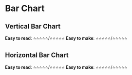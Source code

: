 
<Meta title="Components/ChartJS/BarChart/README" component={BarChart} />

# Bar Chart

## Vertical Bar Chart

**Easy to read**: ⭐⭐⭐⭐⭐/⭐⭐⭐⭐⭐
**Easy to make**: ⭐⭐⭐⭐⭐/⭐⭐⭐⭐⭐

<Canvas>
  <Story id="components-chartjs-barchart--default" />
</Canvas>

## Horizontal Bar Chart

**Easy to read**: ⭐⭐⭐⭐⭐/⭐⭐⭐⭐⭐
**Easy to make**: ⭐⭐⭐⭐⭐/⭐⭐⭐⭐⭐

<Canvas>
  <Story id="components-chartjs-barchart--horizontal" />
</Canvas>
